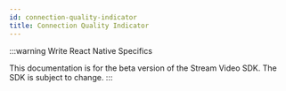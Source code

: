 ```yaml
---
id: connection-quality-indicator
title: Connection Quality Indicator
---
```


:::warning
Write React Native Specifics

This documentation is for the beta version of the Stream Video SDK.
The SDK is subject to change.
:::

[//]: # ()
[//]: # (import QualityIndicators from '../assets/06-ui-cookbook/10-connection-quality-indicator/quality-indicators.png';)

[//]: # ()
[//]: # (Network conditions are not always perfect so instead of playing guessing games as to why is someone's video so blurry our default `ParticipantViewUI` component comes equipped with connection quality indicator which provides general information about that participants network conditions in four states:)

[//]: # ()
[//]: # (- unspecified)

[//]: # (- poor)

[//]: # (- good)

[//]: # (- excellent)

[//]: # ()
[//]: # (<img src={QualityIndicators} alt="Image of connection quality indicators" />)

[//]: # ()
[//]: # (In this guide we'll learn how to build and implement our own primitive connection quality indicator.)

[//]: # ()
[//]: # (### How to reach the state)

[//]: # ()
[//]: # (Each &#40;`StreamVideoParticipant`&#41;[https://github.com/GetStream/stream-video-js/blob/main/packages/client/src/types.ts] has a `connectionQuality` property which by itself is just a numeric representation of values in a `SfuModels.ConnectionQuality` enum. To get a readable format out of it we'll just pass the `connectionQuality` variable as a key to said enum:)

[//]: # ()
[//]: # (```tsx)

[//]: # (import { SfuModels } from '@stream-io/video-react-sdk';)

[//]: # ()
[//]: # (const readableConnectionQuality =)

[//]: # (  SfuModels.ConnectionQuality[participant.connectionQuality];)

[//]: # ()
[//]: # (console.log&#40;readableConnectionQuality&#41;; // -> EXCELLENT)

[//]: # (```)

[//]: # ()
[//]: # (### Connection quality indicator component)

[//]: # ()
[//]: # (You'll most likely be displaying this indicator component inside each participant box &#40;&#40;ParticipantView&#41;[../../ui-components/core/participant-view]&#41; within a call layout, you can learn more about `ParticipantViewUI` customizations in [the participant view customizations guide]&#40;../participant-view-customizations&#41;.)

[//]: # ()
[//]: # (```tsx)

[//]: # (import {)

[//]: # (  SfuModels,)

[//]: # (  useParticipantViewContext,)

[//]: # (} from '@stream-io/video-react-sdk';)

[//]: # ()
[//]: # (const ConnectionQualityIndicator = &#40;&#41; => {)

[//]: # (  const { participant } = useParticipantViewContext&#40;&#41;;)

[//]: # ()
[//]: # (  const readableConnectionQuality =)

[//]: # (    SfuModels.ConnectionQuality[participant.connectionQuality];)

[//]: # ()
[//]: # (  return &#40;)

[//]: # (    <span title={readableConnectionQuality}>)

[//]: # (      {'⭐️'.repeat&#40;participant.connectionQuality&#41;})

[//]: # (    </span>)

[//]: # (  &#41;;)

[//]: # (};)

[//]: # ()
[//]: # (const CustomParticipantViewUI = &#40;&#41; => {)

[//]: # (  return &#40;)

[//]: # (    <>)

[//]: # (      <ConnectionQualityIndicator />)

[//]: # (      {/* other UI components... */})

[//]: # (    </>)

[//]: # (  &#41;;)

[//]: # (};)

[//]: # (```)

[//]: # ()
[//]: # (## Final steps)

[//]: # ()
[//]: # (Now we can pass this custom `ParticipantViewUI` component down to our call layout components or directly to `ParticipantView` component in our custom call layout as described in the aforementioned [participant view customizations guide]&#40;../../ui-cookbook/participant-view-customizations&#41;.)
